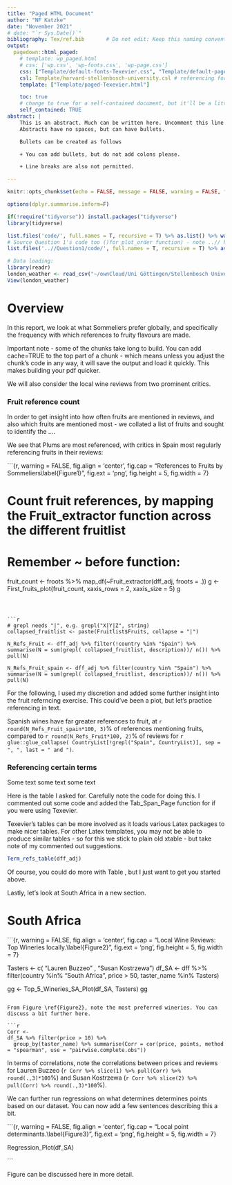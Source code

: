 ```yaml
---
title: "Paged HTML Document"
author: "NF Katzke"
date: "November 2021"
# date: "`r Sys.Date()`"
bibliography: Tex/ref.bib       # Do not edit: Keep this naming convention and location.
output:
  pagedown::html_paged:
    # template: wp_paged.html
    # css: ['wp.css', 'wp-fonts.css', 'wp-page.css']
    css: ["Template/default-fonts-Texevier.css", "Template/default-page-Texevier.css", "Template/default-Texevier.css"]
    csl: Template/harvard-stellenbosch-university.csl # referencing format used.
    template: ["Template/paged-Texevier.html"]

    toc: true
    # change to true for a self-contained document, but it'll be a litte slower for Pandoc to render
    self_contained: TRUE
abstract: |
    This is an abstract. Much can be written here. Uncomment this line to go without an abstract.
    Abstracts have no spaces, but can have bullets.

    Bullets can be created as follows

    + You can add bullets, but do not add colons please.

    + Line breaks are also not permitted.

---
```


```r
knitr::opts_chunk$set(echo = FALSE, message = FALSE, warning = FALSE, fig.width = 6, fig.height = 5)

options(dplyr.summarise.inform=F)

if(!require("tidyverse")) install.packages("tidyverse")
library(tidyverse)

list.files('code/', full.names = T, recursive = T) %>% as.list() %>% walk(~source(.))
# Source Question 1's code too ()for plot_order function) - note ..// here means go up one level from current folder
list.files('..//Question1/code/', full.names = T, recursive = T) %>% as.list() %>% walk(~source(.))

# Data loading:
library(readr)
london_weather <- read_csv("~/ownCloud/Uni Göttingen/Stellenbosch University/Data Science Methods/26802325/Solution/Q2/data/London/london_weather.csv")
View(london_weather)

```


# Overview

In this report, we look at what Sommeliers prefer globally, and specifically the frequency with which references to fruity flavours are made.

Important note - some of the chunks take long to build. You can add cache=TRUE to the top part of a chunk - which means unless you adjust the chunk's code in any way, it will save the output and load it quickly. This makes building your pdf quicker.


We will also consider the local wine reviews from two prominent critics.

### Fruit reference count

In order to get insight into how often fruits are mentioned in reviews, and also which fruits are mentioned most - we collated a list of fruits and sought to identify the ....

We see that Plums are most referenced, with critics in Spain most regularly referencing fruits in their reviews:

```{r,  warning =  FALSE, fig.align = 'center', fig.cap = "References to Fruits by Sommeliers\\label{Figure1}", fig.ext = 'png', fig.height = 5, fig.width = 7}

# Count fruit references, by mapping the Fruit_extractor function across the different fruitlist 
# Remember ~ before function:
fruit_count <- froots %>% map_df(~Fruit_extractor(dff_adj, froots = .))
g <- First_fruits_plot(fruit_count, xaxis_rows = 2, xaxis_size = 5)
g
```



```r
# grepl needs "|", e.g. grepl("X|Y|Z", string)
collapsed_fruitlist <- paste(Fruitlist$Fruits, collapse = "|")

N_Refs_Fruit <- dff_adj %>% filter(!country %in% "Spain") %>% summarise(N = sum(grepl( collapsed_fruitlist, description))/ n()) %>% pull(N)

N_Refs_Fruit_spain <- dff_adj %>% filter(country %in% "Spain") %>% summarise(N = sum(grepl( collapsed_fruitlist, description))/ n()) %>% pull(N)

```

For the following, I used my discretion and added some further insight into the fruit referncing exercise. This could've been a plot, but let's practice referencing in text.

Spanish wines have far greater references to fruit, at `r round(N_Refs_Fruit_spain*100, 3)`%  of references mentioning fruits, compared to 
`r round(N_Refs_Fruit*100, 2)`% of reviews for `r glue::glue_collapse( CountryList[!grepl("Spain", CountryList)], sep = ", ", last = " and ")`.

### Referencing certain terms

Some text some text some text

Here is the table I asked for. Carefully note the code for doing this. I commented out some code and added the Tab_Span_Page function for if you were using Texevier.

Texevier's tables can be more involved as it loads various Latex packages to make nicer tables. For other Latex templates, you may not be able to produce similar tables - so for this we stick to plain old xtable - but take note of my commented out suggestions.

```r
Term_refs_table(dff_adj)

```

Of course, you could do more with Table \ref{tab1}, but I just want to get you started above.


Lastly, let's look at South Africa in a new section.

# South Africa

```{r,  warning =  FALSE, fig.align = 'center', fig.cap = "Local Wine Reviews: Top Wineries locally.\\label{Figure2}", fig.ext = 'png', fig.height = 5, fig.width = 7}

Tasters <- c( "Lauren Buzzeo" , "Susan Kostrzewa")
df_SA <-
    dff %>% filter(country %in% "South Africa", price > 50, taster_name %in% Tasters)

gg <- Top_5_Wineries_SA_Plot(df_SA, Tasters)
gg
```

From Figure \ref{Figure2}, note the most preferred wineries. You can discuss a bit further here.

```r
Corr <- 
df_SA %>% filter(price > 10) %>% 
  group_by(taster_name) %>% summarise(Corr = cor(price, points, method = "spearman", use = "pairwise.complete.obs"))

```

In terms of correlations, note the correlations between prices and reviews for Lauren Buzzeo (`r Corr %>% slice(1) %>% pull(Corr) %>% round(.,3)*100`%) and Susan Kostrzewa (`r Corr %>% slice(2) %>% pull(Corr) %>% round(.,3)*100`%).


We can further run regressions on what determines determines points based on our dataset. You can now add a few sentences describing this a bit.

```{r,  warning =  FALSE, fig.align = 'center', fig.cap = "Local point determinants.\\label{Figure3}", fig.ext = 'png', fig.height = 5, fig.width = 7}

Regression_Plot(df_SA)

```

Figure \ref{Figure3} can be discussed here in more detail.


